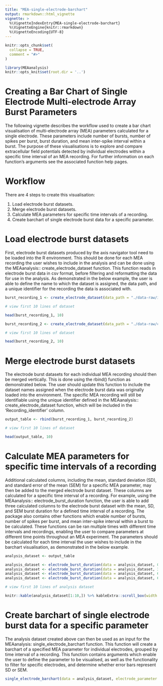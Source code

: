 ```yaml
---
title: "MEA-single-electrode-barchart"
output: rmarkdown::html_vignette
vignette: >
  %\VignetteIndexEntry{MEA-single-electrode-barchart}
  %\VignetteEngine{knitr::rmarkdown}
  %\VignetteEncoding{UTF-8}
---
```


```r
knitr::opts_chunk$set(
  collapse = TRUE,
  comment = "#>"
)
```

```r
library(MEAanalysis)
knitr::opts_knit$set(root.dir = '..')
```

# Creating a Bar Chart of Single Electrode Multi-electrode Array Burst Parameters

The following vignette describes the workflow used to create a bar chart visualisation of multi-electrode array (MEA) parameters calculated for a single electrode. These parameters include number of bursts, number of spikes per burst, burst duration, and mean inter-spike interval within a burst. The purpose of these visualisations is to explore and compare extracellular field potentials detected by individual electrodes within a specific time interval of an MEA recording. For further information on each function's arguments see the associated function help pages.

# Workflow

There are 4 steps to create this visualisation:

1. Load electrode burst datasets.
2. Merge electrode burst datasets.
3. Calculate MEA parameters for specific time intervals of a recording.
4. Create barchart of single electrode burst data for a specific parameter.

# Load electrode burst datasets

First, electrode burst datasets produced by the axis navigator tool need to be loaded into the R environment. This should be done for each MEA recording the user wishes to include in the analysis and can be done using the MEAanalysis:: create_electrode_dataset function. This function reads in electrode burst data in csv format, before filtering and reformatting the data for use in the analysis. As demonstrated in the below example, the user is able to define the name to which the dataset is assigned, the data path, and a unique identifier for the recording the data is associated with.

```r
burst_recording_1 <- create_electrode_dataset(data_path = "./data-raw/input_electrode_burst.csv", recording_identifier = "burst_recording_1")

# view first 10 lines of dataset

head(burst_recording_1, 10)
```

```r
burst_recording_2 <- create_electrode_dataset(data_path = "./data-raw/comparison_agonist_challenge_electrode_burst_list.csv", recording_identifier = "burst_recording_2")

# view first 10 lines of dataset

head(burst_recording_2, 10)
```

# Merge electrode burst datasets

The electrode burst datasets for each individual MEA recording should then be merged vertically. This is done using the rbind() function as demonstrated below. The user should update this function to include the dataset names assigned when the electrode burst data was originally loaded into the environment. The specific MEA recording will still be identifiable using the unique identifier defined in the MEAanalysis:: create_electrode_dataset function, which will be included in the 'Recording_identifier' column.

```r
output_table <- rbind(burst_recording_1, burst_recording_2)

# view first 10 lines of dataset

head(output_table, 10)
```

# Calculate MEA parameters for specific time intervals of a recording

Additional calculated columns, including the mean, standard deviation (SD), and standard error of the mean (SEM) for a specific MEA parameter, may then be added to the merged electrode burst dataset. These columns are calculated for a specific time interval of a recording. For example, using the MEAanalysis:: electrode_burst_duration function, the user is able to add three calculated columns to the electrode burst dataset with the mean, SD, and SEM burst duration for a defined time interval of a recording. The package also contains other functions which enable number of bursts, number of spikes per burst, and mean inter-spike interval within a burst to be calculated. These functions can be ran multiple times with different time intervals and recordings, enabling the user to compare parameters at different time points throughout an MEA experiment. The parameters should be calculated for each time interval the user wishes to include in the barchart visualisation, as demonstrated in the below example.

```r
analysis_dataset <- output_table

analysis_dataset <- electrode_burst_duration(data = analysis_dataset, 0, 30, recording_identifier = "burst_recording_1")
analysis_dataset <- electrode_burst_duration(data = analysis_dataset, 30, 60, recording_identifier = "burst_recording_1")
analysis_dataset <- electrode_burst_duration(data = analysis_dataset, 60, 90, recording_identifier = "burst_recording_1")
analysis_dataset <- electrode_burst_duration(data = analysis_dataset, 60, 90, recording_identifier = "burst_recording_2")
```

```r
# view first 10 lines of analysis dataset

knitr::kable(analysis_dataset[1:10,]) %>% kableExtra::scroll_box(width = "100%")
```


# Create barchart of single electrode burst data for a specific parameter

The analysis dataset created above can then be used as an input for the MEAanalysis: single_electrode_barchart function. This function will create a barchart of a specified MEA parameter for individual electrodes, grouped by time interval of a recording. This function contains arguments which enable the user to define the parameter to be visualised, as well as the functionality to filter for specific electrodes, and determine whether error bars represent SD or SEM. 

```r
single_electrode_barchart(data = analysis_dataset, electrode_parameter = "burst_duration", electrode_filter = "A1_1|A1_2", statistic = se)
```




